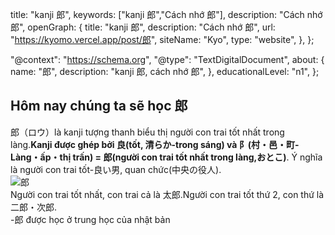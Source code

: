 
  title: "kanji 郎",
  keywords: ["kanji 郎","Cách nhớ 郎"],
  description: "Cách nhớ 郎",
  openGraph: {
    title: "kanji 郎",
    description: "Cách nhớ 郎",
    url: "https://kyomo.vercel.app/post/郎",
    siteName: "Kyo",
    type: "website",
  },
};

  "@context": "https://schema.org",
  "@type": "TextDigitalDocument",
  about: {
    name: "郎",
    description: "kanji 郎, cách nhớ 郎",
  },
  educationalLevel: "n1",
};

##  Hôm nay chúng ta sẽ học 郎

郎（ロウ）là kanji tượng thanh biểu thị người con trai tốt nhất trong làng.**Kanji được ghép bởi 良(tốt, 清らか-trong sáng) và 阝(村・邑・町-Làng・ấp・thị trấn) = 郎(người con trai tốt nhất trong làng,おとこ)**. Ý nghĩa là người con trai tốt-良い男, quan chức(中央の役人).   
<Image src={photo_2} alt="郎" />   
Người con trai tốt nhất, con trai cả là 太郎.Người con trai tốt thứ 2, con thứ là 二郎・次郎.   
-郎 được học ở trung học của nhật bản
